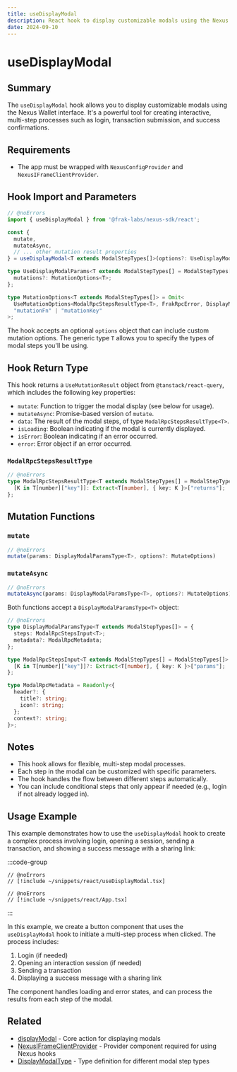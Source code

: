 ```yaml
---
title: useDisplayModal
description: React hook to display customizable modals using the Nexus Wallet interface
date: 2024-09-10
---
```


# useDisplayModal

## Summary
The `useDisplayModal` hook allows you to display customizable modals using the Nexus Wallet interface. It's a powerful tool for creating interactive, multi-step processes such as login, transaction submission, and success confirmations.

## Requirements
- The app must be wrapped with `NexusConfigProvider` and `NexusIFrameClientProvider`.

## Hook Import and Parameters

```ts twoslash
// @noErrors
import { useDisplayModal } from '@frak-labs/nexus-sdk/react';

const {
  mutate,
  mutateAsync,
  // ... other mutation result properties
} = useDisplayModal<T extends ModalStepTypes[]>(options?: UseDisplayModalParams<T>);

type UseDisplayModalParams<T extends ModalStepTypes[] = ModalStepTypes[]> = {
  mutations?: MutationOptions<T>;
};

type MutationOptions<T extends ModalStepTypes[]> = Omit<
  UseMutationOptions<ModalRpcStepsResultType<T>, FrakRpcError, DisplayModalParamsType<T>>,
  "mutationFn" | "mutationKey"
>;
```

The hook accepts an optional `options` object that can include custom mutation options. The generic type `T` allows you to specify the types of modal steps you'll be using.

## Hook Return Type
This hook returns a `UseMutationResult` object from `@tanstack/react-query`, which includes the following key properties:

- `mutate`: Function to trigger the modal display (see below for usage).
- `mutateAsync`: Promise-based version of `mutate`.
- `data`: The result of the modal steps, of type `ModalRpcStepsResultType<T>`.
- `isLoading`: Boolean indicating if the modal is currently displayed.
- `isError`: Boolean indicating if an error occurred.
- `error`: Error object if an error occurred.

### `ModalRpcStepsResultType`

```ts twoslash
// @noErrors
type ModalRpcStepsResultType<T extends ModalStepTypes[] = ModalStepTypes[]> = {
  [K in T[number]["key"]]: Extract<T[number], { key: K }>["returns"];
};
```

## Mutation Functions

### `mutate`

```ts twoslash
// @noErrors
mutate(params: DisplayModalParamsType<T>, options?: MutateOptions)
```

### `mutateAsync`

```ts twoslash
// @noErrors
mutateAsync(params: DisplayModalParamsType<T>, options?: MutateOptions): Promise<ModalRpcStepsResultType<T>>
```

Both functions accept a `DisplayModalParamsType<T>` object:

```ts twoslash
// @noErrors
type DisplayModalParamsType<T extends ModalStepTypes[]> = {
  steps: ModalRpcStepsInput<T>;
  metadata?: ModalRpcMetadata;
};

type ModalRpcStepsInput<T extends ModalStepTypes[] = ModalStepTypes[]> = {
  [K in T[number]["key"]]?: Extract<T[number], { key: K }>["params"];
};

type ModalRpcMetadata = Readonly<{
  header?: {
    title?: string;
    icon?: string;
  };
  context?: string;
}>;
```

## Notes
- This hook allows for flexible, multi-step modal processes.
- Each step in the modal can be customized with specific parameters.
- The hook handles the flow between different steps automatically.
- You can include conditional steps that only appear if needed (e.g., login if not already logged in).

## Usage Example

This example demonstrates how to use the `useDisplayModal` hook to create a complex process involving login, opening a session, sending a transaction, and showing a success message with a sharing link:

:::code-group
```tsx twoslash [ComplexActionButton.tsx]
// @noErrors
// [!include ~/snippets/react/useDisplayModal.tsx]
```
```tsx twoslash [App.tsx]
// @noErrors
// [!include ~/snippets/react/App.tsx]
```
:::

In this example, we create a button component that uses the `useDisplayModal` hook to initiate a multi-step process when clicked. The process includes:
1. Login (if needed)
2. Opening an interaction session (if needed)
3. Sending a transaction
4. Displaying a success message with a sharing link

The component handles loading and error states, and can process the results from each step of the modal.

## Related
- [displayModal](/wallet-sdk/api/actions/displayModal) - Core action for displaying modals
- [NexusIFrameClientProvider](/wallet-sdk/api/react/NexusIFrameClientProvider) - Provider component required for using Nexus hooks
- [DisplayModalType](/wallet-sdk/api/types/DisplayModalType) - Type definition for different modal step types
